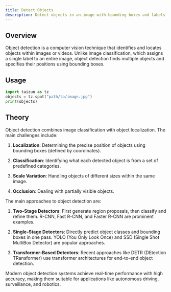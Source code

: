 ```yaml
---
title: Detect Objects
description: Detect objects in an image with bounding boxes and labels.
---
```


## Overview

Object detection is a computer vision technique that identifies and locates objects within images or videos. Unlike image classification, which assigns a single label to an entire image, object detection finds multiple objects and specifies their positions using bounding boxes.

## Usage

```python
import taizun as tz
objects = tz.spot("path/to/image.jpg")
print(objects)
```

## Theory

Object detection combines image classification with object localization. The main challenges include:

1. **Localization**: Determining the precise position of objects using bounding boxes (defined by coordinates).

2. **Classification**: Identifying what each detected object is from a set of predefined categories.

3. **Scale Variation**: Handling objects of different sizes within the same image.

4. **Occlusion**: Dealing with partially visible objects.

The main approaches to object detection are:

1. **Two-Stage Detectors**: First generate region proposals, then classify and refine them. R-CNN, Fast R-CNN, and Faster R-CNN are prominent examples.

2. **Single-Stage Detectors**: Directly predict object classes and bounding boxes in one pass. YOLO (You Only Look Once) and SSD (Single Shot MultiBox Detector) are popular approaches.

3. **Transformer-Based Detectors**: Recent approaches like DETR (DEtection TRansformer) use transformer architectures for end-to-end object detection.

Modern object detection systems achieve real-time performance with high accuracy, making them suitable for applications like autonomous driving, surveillance, and robotics.